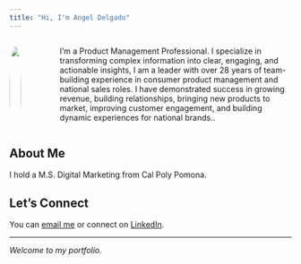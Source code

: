 ---
title: "Hi, I'm Angel Delgado"
---


::: {.columns}
::: {.column width="30%"}
![](https://placehold.co/530x530?text=images/headshot.jpg){width=100% style="border-radius: 50%;"}
:::
::: {.column width="70%" style="padding-left: 3rem;"}
I'm a Product Management Professional. I specialize in transforming complex information into clear, engaging, and actionable insights, I am a leader with over 28 years of team-building experience in consumer product management and national sales roles. I have demonstrated success in growing revenue, building relationships, bringing new products to market, improving customer engagement, and building dynamic experiences for national brands..
:::
:::

## About Me

I hold a <span class="highlight">M.S. Digital Marketing </span> from Cal Poly Pomona.



## Let's Connect

You can [email me](mailto:Angel@VAMCCO.com) or connect on [LinkedIn](https://www.linkedin.com/in/angel-delgado-66b3308).

---

*Welcome to my portfolio.*
